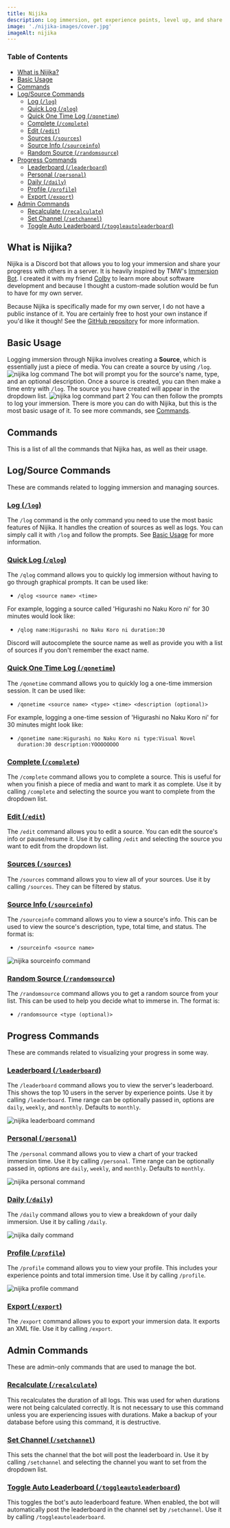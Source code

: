 ```yaml
---
title: Nijika
description: Log immersion, get experience points, level up, and share your immersion progress with friends.
image: './nijika-images/cover.jpg'
imageAlt: nijika
---
```


### Table of Contents
- [What is Nijika?](#what-is-nijika)
- [Basic Usage](#basic-usage)
- [Commands](#commands)
- [Log/Source Commands](#logsource-commands)
  - [Log (``/log``)](#log-log)
  - [Quick Log (``/qlog``)](#quick-log-qlog)
  - [Quick One Time Log (``/qonetime``)](#quick-one-time-log-qonetime)
  - [Complete (``/complete``)](#complete-complete)
  - [Edit (``/edit``)](#edit-edit)
  - [Sources (``/sources``)](#sources-sources)
  - [Source Info (``/sourceinfo``)](#source-info-sourceinfo)
  - [Random Source (``/randomsource``)](#random-source-randomsource)
- [Progress Commands](#progress-commands)
  - [Leaderboard (``/leaderboard``)](#leaderboard-leaderboard)
  - [Personal (``/personal``)](#personal-personal)
  - [Daily (``/daily``)](#daily-daily)
  - [Profile (``/profile``)](#profile-profile)
  - [Export (``/export``)](#export-export)
- [Admin Commands](#admin-commands)
  - [Recalculate (``/recalculate``)](#recalculate-recalculate)
  - [Set Channel (``/setchannel``)](#set-channel-setchannel)
  - [Toggle Auto Leaderboard (``/toggleautoleaderboard``)](#toggle-auto-leaderboard-toggleautoleaderboard)

## What is Nijika?
Nijika is a Discord bot that allows you to log your immersion and share your progress with others in a server. It is heavily inspired by TMW's [Immersion Bot](https://github.com/themoeway/immersion-bot). I created it with my friend [Colby](https://github.com/colbydeason) to learn more about software development and because I thought a custom-made solution would be fun to have for my own server.

Because Nijika is specifically made for my own server, I do not have a public instance of it. You are certainly free to host your own instance if you'd like it though! See the [GitHub repository](https://github.com/mikumino/nijika) for more information.

## Basic Usage
Logging immersion through Nijika involves creating a **Source**, which is essentially just a piece of media. You can create a source by using ``/log``. 
<Image src={img1} alt="nijika log command" class='mx-auto rounded-xl w-full' />
The bot will prompt you for the source's name, type, and an optional description. Once a source is created, you can then make a time entry with ``/log``. The source you have created will appear in the dropdown list.
<Image src={img2} alt="nijika log command part 2" class='mx-auto rounded-xl w-full' />
You can then follow the prompts to log your immersion. There is more you can do with Nijika, but this is the most basic usage of it. To see more commands, see [Commands](#commands).

## Commands
This is a list of all the commands that Nijika has, as well as their usage.
## Log/Source Commands
These are commands related to logging immersion and managing sources.

### [Log (``/log``)](#log-log)
The ``/log`` command is the only command you need to use the most basic features of Nijika. It handles the creation of sources as well as logs. You can simply call it with ``/log`` and follow the prompts. See [Basic Usage](#basic-usage) for more information.

### [Quick Log (``/qlog``)](#quick-log-qlog)
The ``/qlog`` command allows you to quickly log immersion without having to go through graphical prompts. It can be used like:

- ``/qlog <source name> <time>``

For example, logging a source called 'Higurashi no Naku Koro ni' for 30 minutes would look like:

- ``/qlog name:Higurashi no Naku Koro ni duration:30``

Discord will autocomplete the source name as well as provide you with a list of sources if you don't remember the exact name.

### [Quick One Time Log (``/qonetime``)](#quick-one-time-log-qonetime)
The ``/qonetime`` command allows you to quickly log a one-time immersion session. It can be used like:

- ``/qonetime <source name> <type> <time> <description (optional)>``

For example, logging a one-time session of 'Higurashi no Naku Koro ni' for 30 minutes might look like:

- ``/qonetime name:Higurashi no Naku Koro ni type:Visual Novel duration:30 description:YOOOOOOOO``

### [Complete (``/complete``)](#complete-complete)
The ``/complete`` command allows you to complete a source. This is useful for when you finish a piece of media and want to mark it as complete. Use it by calling ``/complete`` and selecting the source you want to complete from the dropdown list.

### [Edit (``/edit``)](#edit-edit)
The ``/edit`` command allows you to edit a source. You can edit the source's info or pause/resume it. Use it by calling ``/edit`` and selecting the source you want to edit from the dropdown list.

### [Sources (``/sources``)](#sources-sources)
The ``/sources`` command allows you to view all of your sources. Use it by calling ``/sources``. They can be filtered by status.

### [Source Info (``/sourceinfo``)](#source-info-sourceinfo)
The ``/sourceinfo`` command allows you to view a source's info. This can be used to view the source's description, type, total time, and status. The format is:

- ``/sourceinfo <source name>``

<Image src={img3} alt="nijika sourceinfo command" class='mx-auto rounded-xl w-full' />

### [Random Source (``/randomsource``)](#random-source-random)
The ``/randomsource`` command allows you to get a random source from your list. This can be used to help you decide what to immerse in. The format is:

- ``/randomsource <type (optional)>``

## Progress Commands
These are commands related to visualizing your progress in some way.

### [Leaderboard (``/leaderboard``)](#leaderboard-leaderboard)
The ``/leaderboard`` command allows you to view the server's leaderboard. This shows the top 10 users in the server by experience points. Use it by calling ``/leaderboard``. Time range can be optionally passed in, options are ``daily``, ``weekly``, and ``monthly``. Defaults to ``monthly``.

<Image src={img5} alt="nijika leaderboard command" class='mx-auto rounded-xl w-full' />

### [Personal (``/personal``)](#personal-personal)
The ``/personal`` command allows you to view a chart of your tracked immersion time. Use it by calling ``/personal``. Time range can be optionally passed in, options are ``daily``, ``weekly``, and ``monthly``. Defaults to ``monthly``.

<Image src={img6} alt="nijika personal command" class='mx-auto rounded-xl w-full' />

### [Daily (``/daily``)](#daily-daily)
The ``/daily`` command allows you to view a breakdown of your daily immersion. Use it by calling ``/daily``.

<Image src={img7} alt="nijika daily command" class='mx-auto rounded-xl w-full' />

### [Profile (``/profile``)](#profile-profile)
The ``/profile`` command allows you to view your profile. This includes your experience points and total immersion time. Use it by calling ``/profile``.

<Image src={img4} alt="nijika profile command" class='mx-auto rounded-xl w-full' />

### [Export (``/export``)](#export-export)
The ``/export`` command allows you to export your immersion data. It exports an XML file. Use it by calling ``/export``.
## Admin Commands
These are admin-only commands that are used to manage the bot.

### [Recalculate (``/recalculate``)](#recalculate-recalculate)

This recalculates the duration of all logs. This was used for when durations were not being calculated correctly. It is not necessary to use this command unless you are experiencing issues with durations. Make a backup of your database before using this command, it is destructive.

### [Set Channel (``/setchannel``)](#set-channel-setchannel)

This sets the channel that the bot will post the leaderboard in. Use it by calling ``/setchannel`` and selecting the channel you want to set from the dropdown list.

### [Toggle Auto Leaderboard (``/toggleautoleaderboard``)](#toggle-auto-leaderboard-toggleautoleaderboard)

This toggles the bot's auto leaderboard feature. When enabled, the bot will automatically post the leaderboard in the channel set by ``/setchannel``. Use it by calling ``/toggleautoleaderboard``.